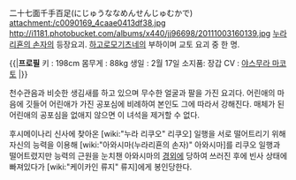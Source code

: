 二十七面千手百足(にじゅうななめんせんじゅむかで)
attachment:/c0090169_4caae0413df38.jpg
http://i1181.photobucket.com/albums/x440/jj96698/20111003160139.jpg
[[누라리횬의 손자]]의 등장요괴. [[하고로모기츠네]]의 부하이며 교토 요괴 중 한 명. 

{{|'''프로필'''
키 : 198cm
몸무게 : 88kg
생일 : 2월 17일
소지품: 장갑
CV : [[야스무라 마코토]]
|}}

천수관음과 비슷한 생김새를 하고 있으며 무수한 얼굴과 팔을 가진 요괴다. 어린애의 마음에 깃들어 어린애가 가진 공포심에 비례하여 본인도 그에 따라서 강해진다. 매체가 된 어린애의 공포심을 없애지 않으면 이 녀석을 제거할 수 없다. 

후시메이나리 신사에 찾아온 [wiki:"누라 리쿠오" 리쿠오] 일행을 서로 떨어트리기 위해 자신의 능력을 이용해 [wiki:"아와시마(누라리횬의 손자)" 아와시마]를 리쿠오 일행과 떨어트렸지만 능력의 근원을 눈치챈 아와시마의 [[경외]]에 당하여 쓰러진 후에 빈사 상태에 빠져있다가 [wiki:"케이카인 류지" 류지]에게 봉인당한다.

